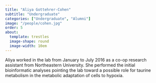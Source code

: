 ```yaml
---
title: "Aliya Gottehrer-Cohen"
subtitle: "Undergraduate"
categories: ["Undergraduate", "Alumni"]
image: "/people/cohen.jpg"
order: 5
about:
  template: trestles
  image-shape: round
  image-width: 10em
---
```


Aliya worked in the lab from January to July 2016 as a co-op research assistant from Northeastern University. She performed the initial bioinformatic analyses pointing the lab toward a possible role for taurine metabolism in the metabolic adaptation of cells to hypoxia. 


